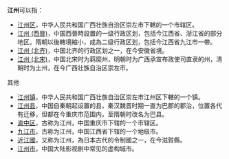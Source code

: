 '''江州'''可以指：
*[[江州区|江州区]]，中华人民共和国广西壮族自治区崇左市下轄的一个市辖区。
*[[江州_(西晉)|江州 (西晉)]]，中国西晉時設置的一级行政区划，包括今江西省、浙江省的部分地区。隋朝以後轄境縮小，成為二级行政区划，包括今江西省九江市一帶。
*[[江州_(北齐)|江州 (北齐)]]，中国北齐的行政区划之一，在今安徽省境。
*[[江州_(北宋)|江州 (北宋)]]，中国北宋时为羁縻州，明朝时为广西承宣布政使司直隶的州，清朝时为土州，在今广西壮族自治区崇左市。
;其他
*[[江州镇|江州镇]]，中华人民共和国广西壮族自治区崇左市江州区下轄的一个镇。
*[[江州县|江州县]]，中国自秦朝起设置的县，秦汉魏晋时期一直为巴郡的郡治，位置各代有迁移，但都在今重庆市范围内，至隋朝时改名为巴县。
*[[渝中区|渝中区]]，古称为江州，中国重庆市下辖的一个市辖区。
*[[九江市|九江市]]，古称为江州，中国江西省下辖的一个地级市。
*[[近江國|近江國]]，又称为江州，為日本古代的令制國之一，在今滋賀縣。
*[[江州市|江州市]]，中国大陆影视剧中常见的虚构城市。

{{Disambig|Cat=二字中国州名消歧义|J}}